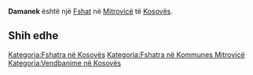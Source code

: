 {{Fshat në Kosovës
 | Emri                = Damanek
| sqi_N_name = Damanek
| sqi_N_FULL_NAME_RO = Damanek
| sqi_N_FULL_NAME_ND_RO = Damanek
| sqi_N_SORT_NAME_RG = DAMANEK
| sqi_N_FULL_NAME_RG = Damanek
| sqi_N_FULL_NAME_ND_RG = Damanek
| sqi_V_name = Domanek
| sqi_V_FULL_NAME_RO = Domanek
| sqi_V_FULL_NAME_ND_RO = Domanek
| sqi_V_SORT_NAME_RG = DOMANEK
| sqi_V_FULL_NAME_RG = Domanek
| sqi_V_FULL_NAME_ND_RG = Domanek
| srp_N_name = Domanek
| srp_N_FULL_NAME_RO = Domanek
| srp_N_FULL_NAME_ND_RO = Domanek
| srp_N_SORT_NAME_RG = DOMANEK
| srp_N_FULL_NAME_RG = Domanek
| srp_N_FULL_NAME_ND_RG = Domanek
| srp_NS_name = Доманек
| srp_NS_FULL_NAME_RO = Доманек
| srp_NS_FULL_NAME_ND_RO = Доманек
| srp_NS_SORT_NAME_RG = ДОМАНЕК
| srp_NS_FULL_NAME_RG = Доманек
| srp_NS_FULL_NAME_ND_RG = Доманек

 | Emri (Rasa dhanore) = 
 | Figura              = 
 | Shteti              = Kosovo
 | Komuna              = Mitrovicë
 | Kodi postar         = 
 | Sipërfaqja          = 

 | Popullsia           = 

 | Regj. i popullsisë  = 
 | Dend. e popullsisë  = 
 | Faqja zyrtare       = 
 <!--- Koordinatat ----> 
 | Gjerësia            = 42.521667
 | Gjatësia            = 20.675556
 | Lartësia            = 
}}
'''Damanek''' është një [[Fshat]] në [[Mitrovicë]] të [[Kosovës]].

<!-- == Gjeografia == -->
<!-- == Historia == -->
<!-- == Demografia == -->
== Shih edhe ==
{{Komuna Mitrovicë}}
{{Kosovo-Administrata-Cung}}

[[Kategoria:Fshatra në Kosovës]]
[[Kategoria:Fshatra në Kommunes Mitrovicë]]
[[Kategoria:Vendbanime në Kosovës]]